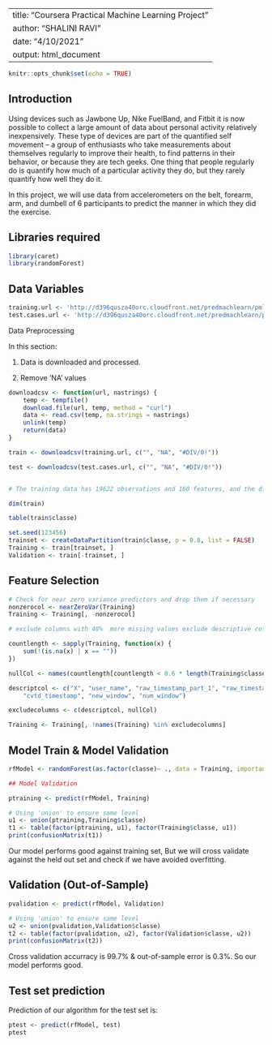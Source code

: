  ---
 title: "Coursera Practical Machine Learning Project"
 author: "SHALINI RAVI"
 date: "4/10/2021"
 output: html_document
---

```r
knitr::opts_chunk$set(echo = TRUE)
```

## Introduction  

Using devices such as Jawbone Up, Nike FuelBand, and Fitbit it is now possible to collect a large amount of data about personal activity relatively inexpensively. These type of devices are part of the quantified self movement – a group of enthusiasts who take measurements about themselves regularly to improve their health, to find patterns in their behavior, or because they are tech geeks. One thing that people regularly do is quantify how much of a particular activity they do, but they rarely quantify how well they do it.  

In this project, we will use data from accelerometers on the belt, forearm, arm, and dumbell of 6 participants to predict the manner in which they did the exercise.  

## Libraries required
```r
library(caret)
library(randomForest)
```
## Data Variables
```r
training.url <- 'http://d396qusza40orc.cloudfront.net/predmachlearn/pml-training.csv'
test.cases.url <- 'http://d396qusza40orc.cloudfront.net/predmachlearn/pml-testing.csv'
```

Data Preprocessing

In this section:

1. Data is downloaded and processed.

2. Remove 'NA' values 

```r
downloadcsv <- function(url, nastrings) {
    temp <- tempfile()
    download.file(url, temp, method = "curl")
    data <- read.csv(temp, na.strings = nastrings)
    unlink(temp)
    return(data)
}

train <- downloadcsv(training.url, c("", "NA", "#DIV/0!"))

test <- downloadcsv(test.cases.url, c("", "NA", "#DIV/0!"))


# The training data has 19622 observations and 160 features, and the distribution of the five measured stances A,B,C,D,E is:

dim(train)
```
```r
table(train$classe)

set.seed(123456)
trainset <- createDataPartition(train$classe, p = 0.8, list = FALSE)
Training <- train[trainset, ]
Validation <- train[-trainset, ]
```
## Feature Selection

```r
# Check for near zero variance predictors and drop them if necessary
nonzerocol <- nearZeroVar(Training)
Training <- Training[, -nonzerocol]

# exclude columns with 40%  more missing values exclude descriptive columns

countlength <- sapply(Training, function(x) {
    sum(!(is.na(x) | x == ""))
})

nullCol <- names(countlength[countlength < 0.6 * length(Training$classe)])

descriptcol <- c("X", "user_name", "raw_timestamp_part_1", "raw_timestamp_part_2", 
    "cvtd_timestamp", "new_window", "num_window")

excludecolumns <- c(descriptcol, nullCol)

Training <- Training[, !names(Training) %in% excludecolumns]
```
## Model Train & Model Validation

```r

rfModel <- randomForest(as.factor(classe)~ ., data = Training, importance = TRUE, ntrees = 10)

## Model Validation 

ptraining <- predict(rfModel, Training)

# Using 'union' to ensure same level
u1 <- union(ptraining,Training$classe)
t1 <- table(factor(ptraining, u1), factor(Training$classe, u1))
print(confusionMatrix(t1))

```
Our model performs good against training set, But we will cross validate against the held out set and check if we have avoided overfitting.

## Validation (Out-of-Sample)

```r

pvalidation <- predict(rfModel, Validation)

# Using 'union' to ensure same level
u2 <- union(pvalidation,Validation$classe)
t2 <- table(factor(pvalidation, u2), factor(Validation$classe, u2))
print(confusionMatrix(t2))
```
Cross validation accurracy is 99.7% & out-of-sample error is 0.3%.
So our model performs good.

## Test set prediction

Prediction of our algorithm for the test set is:
```r

ptest <- predict(rfModel, test)
ptest
                    
```

